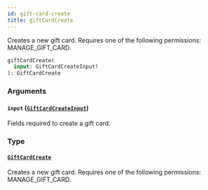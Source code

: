 ```yaml
---
id: gift-card-create
title: giftCardCreate
---
```


Creates a new gift card. Requires one of the following permissions: MANAGE_GIFT_CARD.

```graphql
giftCardCreate(
  input: GiftCardCreateInput!
): GiftCardCreate
```

### Arguments

#### `input` ([`GiftCardCreateInput`](../../../developer/api-reference/inputs/gift-card-create-input))

Fields required to create a gift card.

### Type

#### [`GiftCardCreate`](../../../developer/api-reference/objects/gift-card-create)

Creates a new gift card. Requires one of the following permissions: MANAGE_GIFT_CARD.
